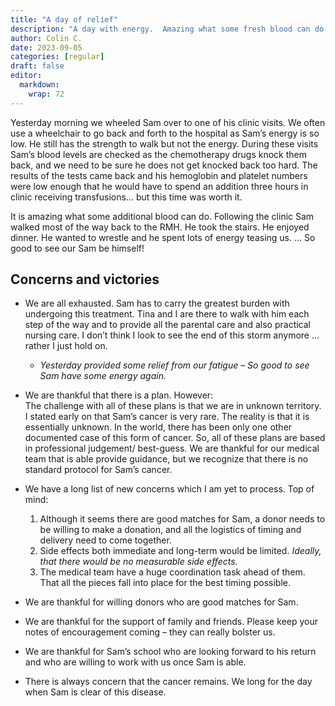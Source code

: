 ```yaml
---
title: "A day of relief"
description: "A day with energy.  Amazing what some fresh blood can do."
author: Colin C.
date: 2023-09-05
categories: [regular]
draft: false
editor: 
  markdown: 
    wrap: 72
---
```



Yesterday morning we wheeled Sam over to one of his clinic visits.  We often use a wheelchair to go back and forth to the hospital as Sam's energy is so low.  He still has the strength to walk but not the energy.  During these visits Sam's blood levels are checked as the chemotherapy drugs knock them back, and we need to be sure he does not get knocked back too hard.  The results of the tests came back and his hemoglobin and platelet numbers were low enough that he would have to spend an addition three hours in clinic receiving transfusions... but this time was worth it.  

It is amazing what some additional blood can do.  Following the clinic Sam walked most of the way back to the RMH.  He took the stairs. He enjoyed dinner. He wanted to wrestle and he spent lots of energy teasing us.  ... So good to see our Sam be himself! 




## Concerns and victories

-   We are all exhausted.  Sam has to carry the greatest burden with undergoing this treatment.  Tina and I are there to walk with him each step of the way and to provide all the parental care and also practical nursing care.  I don't think I look to see the end of this storm anymore ... rather I just hold on. 
    -   _Yesterday provided some relief from our fatigue -- So good to see Sam have some energy again._

-   We are thankful that there is a plan. However:\
The challenge with all of these plans is that we are in unknown territory.  I stated early on that Sam's cancer is very rare.  The reality is that it is essentially unknown.  In the world, there has been only one other documented case of this form of cancer. So, all of these plans are based in professional judgement/ best-guess.  We are thankful for our medical team that is able provide guidance, but we recognize that there is no standard protocol for Sam's cancer. 

-   We have a long list of new concerns which I am yet to process.  Top of mind: 
    1.   Although it seems there are good matches for Sam, a donor needs to be willing to make a donation, and all the logistics of timing and delivery need to come together.
    2.   Side effects both immediate and long-term would be limited. _Ideally, that there would be no measurable side effects_. 
    3.   The medical team have a huge coordination task ahead of them.  That all the pieces fall into place for the best timing possible.

-   We are thankful for willing donors who are good matches for Sam.

-   We are thankful for the support of family and friends.  Please keep your notes of encouragement coming -- they can really bolster us. 

-   We are thankful for Sam's school who are looking forward to his return and who are willing to work with us once Sam is able.  

-   There is always concern that the cancer remains.   We long for the day when Sam is clear of this disease.

